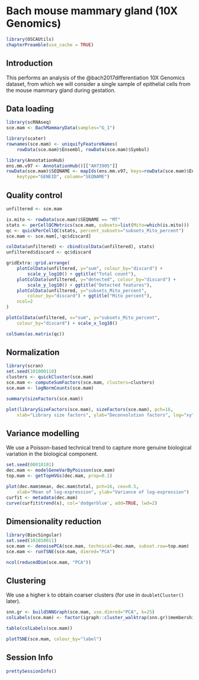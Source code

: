 # Bach mouse mammary gland (10X Genomics)

```r
library(OSCAUtils)
chapterPreamble(use_cache = TRUE)
```

## Introduction

This performs an analysis of the @bach2017differentiation 10X Genomics dataset,
from which we will consider a single sample of epithelial cells from the mouse mammary gland during gestation.

## Data loading

```r
library(scRNAseq)
sce.mam <- BachMammaryData(samples="G_1")
```

```r
library(scater)
rownames(sce.mam) <- uniquifyFeatureNames(
    rowData(sce.mam)$Ensembl, rowData(sce.mam)$Symbol)

library(AnnotationHub)
ens.mm.v97 <- AnnotationHub()[["AH73905"]]
rowData(sce.mam)$SEQNAME <- mapIds(ens.mm.v97, keys=rowData(sce.mam)$Ensembl,
    keytype="GENEID", column="SEQNAME")
```

## Quality control

```r
unfiltered <- sce.mam
```

```r
is.mito <- rowData(sce.mam)$SEQNAME == "MT"
stats <- perCellQCMetrics(sce.mam, subsets=list(Mito=which(is.mito)))
qc <- quickPerCellQC(stats, percent_subsets="subsets_Mito_percent")
sce.mam <- sce.mam[,!qc$discard]
```

```r
colData(unfiltered) <- cbind(colData(unfiltered), stats)
unfiltered$discard <- qc$discard

gridExtra::grid.arrange(
    plotColData(unfiltered, y="sum", colour_by="discard") + 
        scale_y_log10() + ggtitle("Total count"),
    plotColData(unfiltered, y="detected", colour_by="discard") + 
        scale_y_log10() + ggtitle("Detected features"),
    plotColData(unfiltered, y="subsets_Mito_percent", 
        colour_by="discard") + ggtitle("Mito percent"),
    ncol=2
)
```

```r
plotColData(unfiltered, x="sum", y="subsets_Mito_percent", 
    colour_by="discard") + scale_x_log10()
```

```r
colSums(as.matrix(qc))
```

## Normalization 

```r
library(scran)
set.seed(101000110)
clusters <- quickCluster(sce.mam)
sce.mam <- computeSumFactors(sce.mam, clusters=clusters)
sce.mam <- logNormCounts(sce.mam)
```

```r
summary(sizeFactors(sce.mam))
```

```r
plot(librarySizeFactors(sce.mam), sizeFactors(sce.mam), pch=16,
    xlab="Library size factors", ylab="Deconvolution factors", log="xy")
```

## Variance modelling

We use a Poisson-based technical trend to capture more genuine biological variation in the biological component.

```r
set.seed(00010101)
dec.mam <- modelGeneVarByPoisson(sce.mam)
top.mam <- getTopHVGs(dec.mam, prop=0.1)
```

```r
plot(dec.mam$mean, dec.mam$total, pch=16, cex=0.5,
    xlab="Mean of log-expression", ylab="Variance of log-expression")
curfit <- metadata(dec.mam)
curve(curfit$trend(x), col='dodgerblue', add=TRUE, lwd=2)
```

## Dimensionality reduction

```r
library(BiocSingular)
set.seed(101010011)
sce.mam <- denoisePCA(sce.mam, technical=dec.mam, subset.row=top.mam)
sce.mam <- runTSNE(sce.mam, dimred="PCA")
```

```r
ncol(reducedDim(sce.mam, "PCA"))
```

## Clustering 

We use a higher `k` to obtain coarser clusters (for use in `doubletCluster()` later).

```r
snn.gr <- buildSNNGraph(sce.mam, use.dimred="PCA", k=25)
colLabels(sce.mam) <- factor(igraph::cluster_walktrap(snn.gr)$membership)
```

```r
table(colLabels(sce.mam))
```

```r
plotTSNE(sce.mam, colour_by="label")
```

## Session Info {-}

```r
prettySessionInfo()
```
